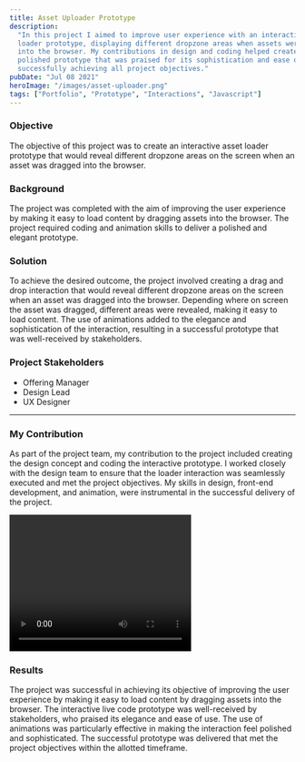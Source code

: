 ```yaml
---
title: Asset Uploader Prototype
description:
  "In this project I aimed to improve user experience with an interactive asset
  loader prototype, displaying different dropzone areas when assets were dragged
  into the browser. My contributions in design and coding helped create a
  polished prototype that was praised for its sophistication and ease of use,
  successfully achieving all project objectives."
pubDate: "Jul 08 2021"
heroImage: "/images/asset-uploader.png"
tags: ["Portfolio", "Prototype", "Interactions", "Javascript"]
---
```



<Narrow>

### Objective

The objective of this project was to create an interactive asset loader
prototype that would reveal different dropzone areas on the screen when an asset
was dragged into the browser.

### Background

The project was completed with the aim of improving the user experience by
making it easy to load content by dragging assets into the browser. The project
required coding and animation skills to deliver a polished and elegant
prototype.

### Solution

To achieve the desired outcome, the project involved creating a drag and drop
interaction that would reveal different dropzone areas on the screen when an
asset was dragged into the browser. Depending where on screen the asset was
dragged, different areas were revealed, making it easy to load content. The use
of animations added to the elegance and sophistication of the interaction,
resulting in a successful prototype that was well-received by stakeholders.

### Project Stakeholders

- Offering Manager
- Design Lead
- UX Designer

---

### My Contribution

As part of the project team, my contribution to the project included creating
the design concept and coding the interactive prototype. I worked closely with
the design team to ensure that the loader interaction was seamlessly executed
and met the project objectives. My skills in design, front-end development, and
animation, were instrumental in the successful delivery of the project.

</Narrow>

<video class="w-full rounded-small shadow-lg" width="320" height="240" controls>
  <source src="/videos/asset-uploader.mov" type="video/mp4" />
  Your browser does not support the video tag.
</video>

<Narrow>

### Results

The project was successful in achieving its objective of improving the user
experience by making it easy to load content by dragging assets into the
browser. The interactive live code prototype was well-received by stakeholders,
who praised its elegance and ease of use. The use of animations was particularly
effective in making the interaction feel polished and sophisticated. The
successful prototype was delivered that met the project objectives within the
allotted timeframe.

</Narrow>
